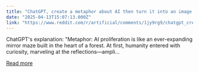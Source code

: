 ```yaml
---
title: "ChatGPT, create a metaphor about AI then turn it into an image (explanation included) Image"
date: "2025-04-13T15:07:13.000Z"
link: "https://www.reddit.com/r/artificial/comments/1jy9rg9/chatgpt_create_a_metaphor_about_ai_then_turn_it/"
---
```


ChatGPT's explanation:
 "Metaphor:
 AI proliferation is like an ever-expanding mirror maze built in the heart of a forest. At first, humanity entered with curiosity, marveling at the reflections—ampli...

[Read more](https://www.reddit.com/r/artificial/comments/1jy9rg9/chatgpt_create_a_metaphor_about_ai_then_turn_it/)
